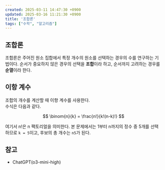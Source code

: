 ```yaml
---
created: 2025-03-11 14:47:30 +0900
updated: 2025-03-16 11:21:30 +0900
title: '조합론'
tags: ["수학", "알고리즘"]
---
```


## 조합론

조합론은 주어진 원소 집합에서 특정 개수의 원소를 선택하는 경우의 수를 연구하는 기법이다. 순서가 중요하지 않은 경우의 선택을 **조합**이라 하고, 순서까지 고려하는 경우를 **순열**이라 한다.

## 이항 계수

조합의 개수를 계산할 때 이항 계수를 사용한다.  
수식은 다음과 같다.

$$
\binom{n}{k} = \frac{n!}{k!(n-k)!}
$$

여기서 n!은 n 팩토리얼을 의미한다. 본 문제에서는 1부터 n까지의 정수 중 5개를 선택하므로 `k = 5`이고, 후보의 총 개수는 `n5`가 된다.

## 참고

- ChatGPT(o3-mini-high)
